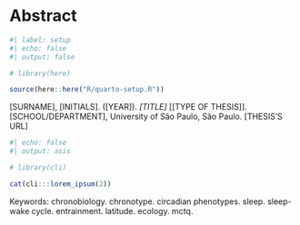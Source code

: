 <!-- %#%$ title begin %#%$ -->
# Abstract {.unnumbered}
<!-- %#%$ title end %#%$ -->

```r
#| label: setup
#| echo: false
#| output: false

# library(here)

source(here::here("R/quarto-setup.R"))
```

[SURNAME], [INITIALS]. ([YEAR]). _[TITLE]_ [[TYPE OF THESIS]]. [SCHOOL/DEPARTMENT], University of São Paulo, São Paulo. [THESIS'S URL]

```r
#| echo: false
#| output: asis

# library(cli)

cat(cli:::lorem_ipsum(2))
```

Keywords: chronobiology. chronotype. circadian phenotypes. sleep. sleep-wake cycle. entrainment. latitude. ecology. mctq.
